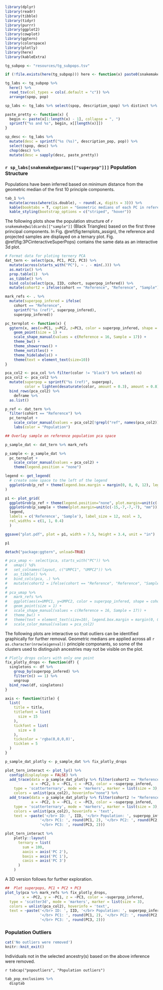 ```r
library(dplyr)
library(readr)
library(tibble)
library(tidyr)
library(purrr)
library(ggplot2)
library(cowplot)
library(ggtern)
library(colorspace)
library(plotly)
library(here)
library(kableExtra)

tg_subpop <- "resources/tg_subpops.tsv"

if (!file.exists(here(tg_subpop))) here <- function(x) paste0(snakemake@params[["rwd"]], "/", x)

tg_labs <- tg_subpop %>%
  here() %>%
  read_tsv(col_types = cols(.default = "c")) %>%
  arrange(spop, pop)

sp_labs <- tg_labs %>% select(spop, description_spop) %>% distinct %>% deframe

paste_pretty <- function(x) {
  begin <- paste(x[1:length(x) - 1], collapse = ", ")
  sprintf("%s and %s", begin, x[[length(x)]])
}

sp_desc <- tg_labs %>%
  mutate(desc = sprintf("%s (%s)", description_pop, pop)) %>%
  select(spop, desc) %>%
  chop(desc) %>%
  mutate(desc = sapply(desc, paste_pretty))


```

### `r sp_labs[snakemake@params[["superpop"]]]` Population Structure

Populations have been inferred based on minimum distance from the geometric median of the first 10 principle components.

```r
tab_1 %>%
  mutate(across(where(is.double), ~ round(.x, digits = 3))) %>%
  kable(booktabs = T, caption = "Geometric medians of each PC in reference superpopulations") %>%
  kable_styling(bootstrap_options = c("striped", "hover"))
```

The following plots show the population structure of `r snakemake@wildcards[["sample"]]` (Black Triangles) based on the first three principal components. In Fig. \@ref(fig:ternplots_assign), the reference and projected samples are displayed on a ternary plot. Fig. \@ref(fig:3PCinteractiveSuperPops) contains the same data as an interactive 3d plot.

```r


# Format data for ploting ternery PCA
dat_tern <- select(pca, PC1, PC2, PC3) %>%
  mutate(across(starts_with("PC"), ~ . - min(.))) %>%
  as.matrix() %>%
  prop.table(1)  %>%
  as_tibble() %>%
  bind_cols(select(pca, IID, cohort, superpop_infered)) %>%
  mutate(cohort2 = ifelse(cohort == "Reference", "Reference", "Sample"))

mark_refs <- . %>%
  mutate(superpop_infered = ifelse(
    cohort == "Reference",
    sprintf("%s (ref)", superpop_infered),
    superpop_infered))

pc_ternplot <- function(x) {
  ggtern(x, aes(x=PC1, y=PC2, z=PC3, color = superpop_infered, shape = cohort2)) +
    geom_point(size = 1) +
    scale_shape_manual(values = c(Reference = 16, Sample = 17)) +
    theme_bw() +
    theme_showarrows() +
    theme_notitles() +
    theme_hidelabels() +
    theme(text = element_text(size=10))
}

pca_col2 <- pca_col %>% filter(color != "black") %>% select(-n)
pca_col2 <- pca_col2 %>%
  mutate(superpop = sprintf("%s (ref)", superpop),
         color = lighten(desaturate(color, amount = 0.3), amount = 0.8)) %>%
  bind_rows(pca_col2) %>%
    deframe %>%
  as.list()

p_ref <- dat_tern %>%
  filter(cohort == "Reference") %>%
  pc_ternplot +
    scale_color_manual(values = pca_col2[!grepl("ref", names(pca_col2))]) +
    labs(color = "Population")

## Overlay sample on reference population pca space

p_sample_dat <- dat_tern %>% mark_refs

p_sample <- p_sample_dat %>%
  pc_ternplot +
    scale_color_manual(values = pca_col2) +
    theme(legend.position = "none")

legend <- get_legend(
  # create some space to the left of the legend
  ggplotGrob(p_ref + theme(legend.box.margin = margin(0, 0, 0, 12), legend.title = element_blank()))
)

p1 <- plot_grid(
  ggplotGrob(p_ref + theme(legend.position="none", plot.margin=unit(c(-15,-7,-7,-7), "mm"))),
  ggplotGrob(p_sample + theme(plot.margin=unit(c(-15,-7,-7,-7), "mm"))),
  legend,
  labels = c('Reference', 'Sample'), label_size = 12, ncol = 3,
  rel_widths = c(1, 1, 0.4)
  )

ggsave("plot.pdf", plot = p1, width = 7.5, height = 3.4, unit = "in")

p1

detach("package:ggtern", unload=TRUE)
```

```r
# pca_umap <- select(pca, starts_with("PC")) %>%
#   umap() %$%
#   set_colnames(layout, c("UMPC1", "UMPC2")) %>%
#   as_tibble() %>%
#   bind_cols(pca, .) %>%
#   mutate(cohort2 = ifelse(cohort == "Reference", "Reference", "Sample"))
#
# pca_umap %>%
#   mark_refs %>%
#   ggplot(aes(x=UMPC1, y=UMPC2, color = superpop_infered, shape = cohort2)) +
#   geom_point(size = 1) +
#   scale_shape_manual(values = c(Reference = 16, Sample = 17)) +
#   theme_bw() +
#   theme(text = element_text(size=10), legend.box.margin = margin(0, 0, 0, 12), legend.title = element_blank()) +
#   scale_color_manual(values = pca_col2)
```

The following plots are interactive so that outliers can be identified graphically for further removal. Geometric medians are applied across all `r as.character(nrow(eigenval))` principle componants, so some of the clusters used to distinguish ancestries may not be visible on the plot.

```r

# Plotly drops colors with only one point
fix_plotly_drops <- function(df) {
  singletons <- df %>%
    group_by(superpop_infered) %>%
    filter(n() == 1) %>%
    ungroup
  bind_rows(df, singletons)
}

axis <- function(title) {
  list(
    title = title,
    titlefont = list(
      size = 15
    ),
    tickfont = list(
      size = 8
    ),
    tickcolor = 'rgba(0,0,0,0)',
    ticklen = 5
  )
}

p_sample_dat_plotly <- p_sample_dat %>% fix_plotly_drops

plot_tern_interact <- plot_ly() %>%
  config(displaylogo = FALSE) %>%
  add_trace(data = p_sample_dat_plotly %>% filter(cohort2 == "Reference"),
            a = ~PC2, b = ~PC1, c = ~PC3, color = ~superpop_infered,
    type = 'scatterternary', mode = 'markers', marker = list(size = 3),
    colors = unlist(pca_col2), hoverinfo="none") %>%
  add_trace(data = p_sample_dat_plotly %>% filter(cohort2 != "Reference"),
            a = ~PC2, b = ~PC1, c = ~PC3, color = ~superpop_infered,
    type = 'scatterternary', mode = 'markers', marker = list(size = 3),
    colors = unlist(pca_col2), hoverinfo = 'text',
    text = ~paste('</br> ID: ', IID, '</br> Population: ', superpop_infered,
                '</br> PC1: ', round(PC1, 2), '</br> PC2: ', round(PC2, 2),
                '</br> PC3: ', round(PC3, 2)))

plot_tern_interact %>%
    plotly::layout(
      ternary = list(
        sum = 100,
        aaxis = axis('PC 2'),
        baxis = axis('PC 1'),
        caxis = axis('PC 3')
      )
    )


```

A 3D version follows for further exploration.

```r

##  Plot superpops, PC1 + PC2 + PC3
plot_ly(pca %>% mark_refs %>% fix_plotly_drops,
        x = ~PC2, y = ~PC1, z = ~PC3, color = ~superpop_infered,
  type = 'scatter3d', mode = 'markers', marker = list(size = 3),
  colors = unlist(pca_col2), hoverinfo = 'text',
  text = ~paste('</br> ID: ', IID, '</br> Population: ', superpop_infered,
                '</br> PC1: ', round(PC1, 2), '</br> PC2: ', round(PC2, 2),
                '</br> PC3: ', round(PC3, 2)))

```



### Population Outliers

```r
cat('No outliers were removed')
knitr::knit_exit()
```

Individuals not in the selected ancestry(s) based on the above inference were removed.

`r tabcap("popoutliers", "Population outliers")`

```r
tab_pop_exclusions %>%
  disptab
```
